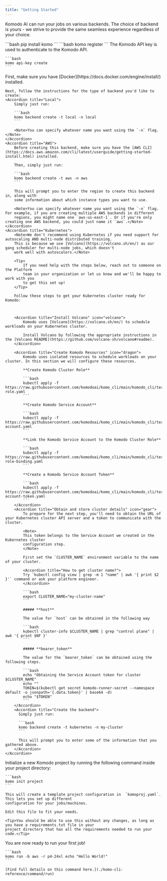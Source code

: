 ```yaml
---
title: "Getting Started"
---
```


Komodo AI can run your jobs on various backends. The choice of backend is yours - we strive to provide the same seamless experience regardless of your choice.


<Steps>
  <Step title="Install Komodo CLI">
    ```bash
    pip install komo
    ```
  </Step>
  <Step title="Register a new account">
    ```bash
    komo register
    ```
  </Step>
  <Step title="Create the Komodo API key">
    The Komodo API key is used to authenticate to the Komodo API.
    
    ```bash
    komo api-key create
    ```
  </Step>
  <Step title="Setup your backend">
    First, make sure you have [Docker](https://docs.docker.com/engine/install/) installed.
    
    Next, follow the instructions for the type of backend you'd like to create:
    <Accordion title="Local">
        Simply just run:

        ```bash
        komo backend create -t local -n local
        ```

        <Note>You can specify whatever name you want using the `-n` flag.</Note>
    </Accordion>
    <Accordion title="AWS">
        Before creating this backend, make sure you have the [AWS CLI](https://docs.aws.amazon.com/cli/latest/userguide/getting-started-install.html) installed.

        Then, simply just run:

        ```bash
        komo backend create -t aws -n aws
        ```

        This will prompt you to enter the region to create this backend in, along with
        some information about which instance types you want to use.

        <Note>You can specify whatever name you want using the `-n` flag. For example, if you are creating multiple AWS backends in different
        regions, you might name one `aws-us-east-1`. Or if you're only creating one AWS backend, you could just name it `aws`.</Note>
    </Accordion>
    <Accordion title="Kubernetes">
        <Note>We don't recommend using Kubernetes if you need support for autoscaling AND multi-node distributed training.
        This is because we use [Volcano](https://volcano.sh/en/) as our gang scheduler for multi-node jobs, which doesn't
        work well with autoscalers.</Note>

        <Tip>
            If you need help with the steps below, reach out to someone on the Platform
            team in your organization or let us know and we'll be happy to work with you
            to get this set up!
        </Tip>

        Follow these steps to get your Kubernetes cluster ready for Komodo:

        

        <Accordion title="Install Volcano" icon="volcano">
            Komodo uses [Volcano](https://volcano.sh/en/) to schedule workloads on your Kubernetes cluster.

            Install Volcano by following the appropriate instructions in the [Volcano README](https://github.com/volcano-sh/volcano#readme).
        </Accordion>

        <Accordion title="Create Komodo Resources" icon="dragon">
            Komodo uses isolated resources to schedule workloads on your cluster. In this section we will configure these resources.

            **Create Komodo Cluster Role**

            ```bash
            kubectl apply -f https://raw.githubusercontent.com/komodoai/komo_cli/main/komodo_cli/terraform/komodo_manifests/files/cluster-role.yaml
            ```

            **Create Komodo Service Account**

            ```bash
            kubectl apply -f https://raw.githubusercontent.com/komodoai/komo_cli/main/komodo_cli/terraform/komodo_manifests/files/service-account.yaml
            ```

            **Link the Komodo Service Account to the Komodo Cluster Role**

            ```bash
            kubectl apply -f https://raw.githubusercontent.com/komodoai/komo_cli/main/komodo_cli/terraform/komodo_manifests/files/cluster-role-binding.yaml
            ```

            **Create a Komodo Service Account Token**

            ```bash
            kubectl apply -f https://raw.githubusercontent.com/komodoai/komo_cli/main/komodo_cli/terraform/komodo_manifests/files/service-account-token.yaml
            ```
        </Accordion>
        <Accordion title="Obtain and store cluster details" icon="gear">
            To prepare for the next step, you'll need to obtain the URL of your Kubernetes cluster API server and a token to communicate with the cluster.

            <Note>
            This token belongs to the Service Account we created in the Kubernetes cluster
            configuration step.
            </Note>

            First set the `CLUSTER_NAME` environment variable to the name of your cluster.

            <Accordion title="How to get cluster name?">
            Try `kubectl config view | grep -m 1 "name" | awk '{ print $2 }'` command or ask your platform engineer.
            </Accordion>

            ```bash
            export CLUSTER_NAME="my-cluster-name"
            ```

            ##### **host**

            The value for `host` can be obtained in the following way

            ```bash
            kubectl cluster-info $CLUSTER_NAME | grep "control plane" | awk '{ print $NF }'
            ```

            ##### **bearer_token**

            The value for the `bearer_token` can be obtained using the following steps.

            ```bash
            echo "Obtaining the Service Account token for cluster $CLUSTER_NAME"
            echo ""
            TOKEN=$(kubectl get secret komodo-runner-secret --namespace default -o jsonpath='{.data.token}' | base64 -d)
            echo "$TOKEN"
            ```
        </Accordion>
        <Accordion title="Create the backend">
          Simply just run:

          ```bash
          komo backend create -t kubernetes -n my-cluster
          ```

          This will prompt you to enter some of the information that you gathered above.
        </Accordion>
    </Accordion>
  </Step>
  <Step title="(Optional) Initialize a Komodo project in your repository">
    Initialize a new Komodo project by running the following command inside your project directory:
    
    ```bash
    komo init project
    ```
    
    This will create a template project configuration in  `komoproj.yaml`. This lets you set up different
    configuration for your jobs/machines.

    Edit this file to fit your needs.

    <Tip>You should be able to use this without any changes, as long as you have a requirements.txt file in your
    project directory that has all the requirements needed to run your code.</Tip>
  </Step>
  <Step title="Run Your First Komodo Job">
    You are now ready to run your first job! 
    
    ```bash
    komo run -b aws -r p4-24xl echo "Hello World!"
    ```
    
    [Find full details on this command here.](./komo-cli-reference/command/run)
  </Step>
</Steps>
